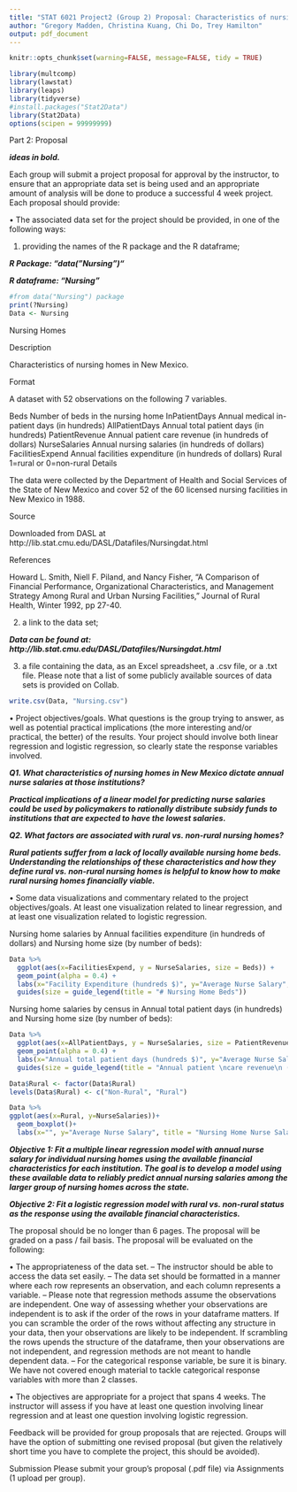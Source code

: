 ```yaml
---
title: "STAT 6021 Project2 (Group 2) Proposal: Characteristics of nursing homes in New Mexico."
author: "Gregory Madden, Christina Kuang, Chi Do, Trey Hamilton"
output: pdf_document
---
```


```r
knitr::opts_chunk$set(warning=FALSE, message=FALSE, tidy = TRUE)

library(multcomp)
library(lawstat)
library(leaps)
library(tidyverse)
#install.packages("Stat2Data") 
library(Stat2Data)
options(scipen = 99999999) 
```

Part 2: Proposal

***ideas in bold.***

Each group will submit a project proposal for approval by the instructor, to ensure that an appropriate data set is being used and an appropriate amount of analysis will be done to produce a successful 4 week project. Each proposal should provide:

• The associated data set for the project should be provided, in one of the following ways: 

1) providing the names of the R package and the R dataframe; 

***R Package: "data("Nursing")"***

***R dataframe: "Nursing"***
```r
#from data("Nursing") package
print(?Nursing)
Data <- Nursing

```


Nursing Homes

Description

Characteristics of nursing homes in New Mexico.

Format

A dataset with 52 observations on the following 7 variables.

Beds	Number of beds in the nursing home
InPatientDays	Annual medical in-patient days (in hundreds)
AllPatientDays	Annual total patient days (in hundreds)
PatientRevenue	Annual patient care revenue (in hundreds of dollars)
NurseSalaries	Annual nursing salaries (in hundreds of dollars)
FacilitiesExpend	Annual facilities expenditure (in hundreds of dollars)
Rural	1=rural or 0=non-rural
Details

The data were collected by the Department of Health and Social Services of the State of New Mexico and cover 52 of the 60 licensed nursing facilities in New Mexico in 1988.

Source

Downloaded from DASL at http://lib.stat.cmu.edu/DASL/Datafiles/Nursingdat.html

References

Howard L. Smith, Niell F. Piland, and Nancy Fisher, "A Comparison of Financial Performance, Organizational Characteristics, and Management Strategy Among Rural and Urban Nursing Facilities," Journal of Rural Health, Winter 1992, pp 27-40.

2) a link to the data set; 

***Data can be found at: http://lib.stat.cmu.edu/DASL/Datafiles/Nursingdat.html***

3) a file containing the data, as an Excel spreadsheet, a .csv file, or a .txt file. Please note that a list of some publicly available sources of data sets is provided on Collab.

```r
write.csv(Data, "Nursing.csv")
```

• Project objectives/goals. What questions is the group trying to answer, as well as potential practical implications (the more interesting and/or practical, the better) of the results. Your project should involve both linear regression and logistic regression, so clearly state the response variables involved.

***Q1. What characteristics of nursing homes in New Mexico dictate annual nurse salaries at those institutions? ***

***Practical implications of a linear model for predicting nurse salaries could be used by policymakers to rationally distribute subsidy funds to institutions that are expected to have the lowest salaries.***

***Q2. What factors are associated with rural vs. non-rural nursing homes?  ***

***Rural patients suffer from a lack of locally available nursing home beds. Understanding the relationships of these characteristics and how they define  rural vs. non-rural nursing homes is helpful to know how to make rural nursing homes financially viable. ***

• Some data visualizations and commentary related to the project objectives/goals. At least one visualization related to linear regression, and at least one visualization related to logistic regression.

Nursing home salaries by Annual facilities expenditure (in hundreds of dollars) and Nursing home size (by number of beds):


```r
Data %>%
  ggplot(aes(x=FacilitiesExpend, y = NurseSalaries, size = Beds)) +
  geom_point(alpha = 0.4) +
  labs(x="Facility Expenditure (hundreds $)", y="Average Nurse Salary", title = "Nursing Home Nurse Salaries (hundreds $)") +
  guides(size = guide_legend(title = "# Nursing Home Beds"))
```


Nursing home salaries by census in Annual total patient days (in hundreds) and Nursing home size (by number of beds):

```r
Data %>%
  ggplot(aes(x=AllPatientDays, y = NurseSalaries, size = PatientRevenue)) +
  geom_point(alpha = 0.4) +
  labs(x="Annual total patient days (hundreds $)", y="Average Nurse Salary", title = "Nursing Home Nurse Salaries (hundreds $)") +
  guides(size = guide_legend(title = "Annual patient \ncare revenue\n (hundreds $)"))
```


```r
Data$Rural <- factor(Data$Rural)
levels(Data$Rural) <- c("Non-Rural", "Rural")

Data %>%
ggplot(aes(x=Rural, y=NurseSalaries))+
  geom_boxplot()+
  labs(x="", y="Average Nurse Salary", title = "Nursing Home Nurse Salaries (hundreds $)") 

```


***Objective 1: Fit a multiple linear regression model with annual nurse salary for individual nursing homes using the available financial characteristics for each institution. The goal is to develop a model using these available data to reliably predict annual nursing salaries among the larger group of nursing homes across the state. ***


***Objective 2: Fit a logistic regression model with rural vs. non-rural status as the response using the available financial characteristics. ***

The proposal should be no longer than 6 pages. The proposal will be graded on a pass / fail basis. The proposal will be evaluated on the following:

• The appropriateness of the data set.
– The instructor should be able to access the data set easily.
– The data set should be formatted in a manner where each row represents an observation, and each column represents a variable.
– Please note that regression methods assume the observations are independent. One way of assessing whether your observations are independent is to ask if the order of the rows in your dataframe matters. If you can scramble the order of the rows without affecting any structure in your data, then your observations are likely to be independent. If scrambling the rows upends the structure of the dataframe, then your observations are not independent, and regression methods are not meant to handle dependent data.
– For the categorical response variable, be sure it is binary. We have not covered enough material to tackle categorical response variables with more than 2 classes.

• The objectives are appropriate for a project that spans 4 weeks. The instructor will assess if you have at least one question involving linear regression and at least one question involving logistic regression.

Feedback will be provided for group proposals that are rejected. Groups will have the option of submitting one revised proposal (but given the relatively short time you have to complete the project, this should be avoided).

Submission
Please submit your group’s proposal (.pdf file) via Assignments (1 upload per group).




